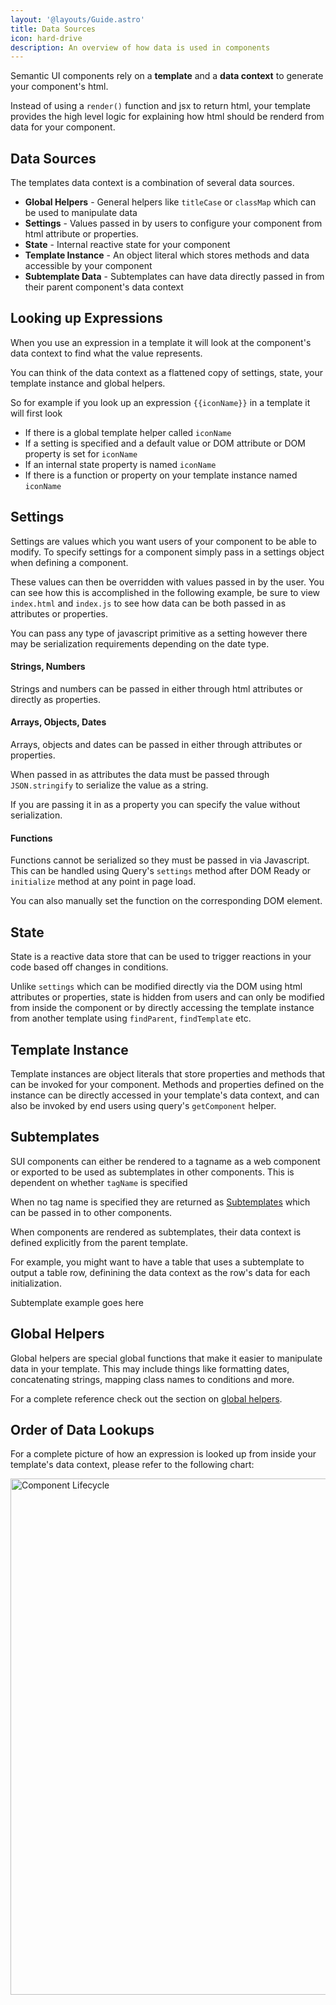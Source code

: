 ```yaml
---
layout: '@layouts/Guide.astro'
title: Data Sources
icon: hard-drive
description: An overview of how data is used in components
---
```



Semantic UI components rely on a **template** and a **data context** to generate your component's html.

Instead of using a `render()` function and jsx to return html, your template provides the high level logic for explaining how html should be renderd from data for your component.


## Data Sources

The templates data context is a combination of several data sources.

* **Global Helpers** - General helpers like `titleCase` or `classMap` which can be used to manipulate data
* **Settings** - Values passed in by users to configure your component from html attribute or properties.
* **State** - Internal reactive state for your component
* **Template Instance** - An object literal which stores methods and data accessible by your component
* **Subtemplate Data** - Subtemplates can have data directly passed in from their parent component's data context

## Looking up Expressions

When you use an expression in a template it will look at the component's data context to find what the value represents.

You can think of the data context as a flattened copy of settings, state, your template instance and global helpers.

So for example if you look up an expression `{{iconName}}` in a template it will first look
* If there is a global template helper called `iconName`
* If a setting is specified and a default value or DOM attribute or DOM property is set for `iconName`
* If an internal state property is named `iconName`
* If there is a function or property on your template instance named `iconName`


## Settings

Settings are values which you want users of your component to be able to modify. To specify settings for a component simply pass in a settings object when defining a component.

These values can then be overridden with values passed in by the user. You can see how this is accomplished in the following example, be sure to view `index.html` and `index.js` to see how data can be both passed in as attributes or properties.

<PlaygroundExample id="setting-types" direction="horizontal"></PlaygroundExample>

You can pass any type of javascript primitive as a setting however there may be serialization requirements depending on the date type.

#### Strings, Numbers

Strings and numbers can be passed in either through html attributes or directly as properties.

#### Arrays, Objects, Dates

Arrays, objects and dates can be passed in either through attributes or properties.

When passed in as attributes the data must be passed through `JSON.stringify` to serialize the value as a string.

If you are passing it in as a property you can specify the value without serialization.

#### Functions

Functions cannot be serialized so they must be passed in via Javascript. This can be handled using Query's `settings` method after DOM Ready or `initialize` method at any point in page load.

You can also manually set the function on the corresponding DOM element.


## State

State is a reactive data store that can be used to trigger reactions in your code based off changes in conditions.

Unlike `settings` which can be modified directly via the DOM using html attributes or properties, state is hidden from users and can only be modified from inside the component or by directly accessing the template instance from another template using `findParent`, `findTemplate` etc.


## Template Instance

Template instances are object literals that store properties and methods that can be invoked for your component. Methods and properties defined on the instance can be directly accessed in your template's data context, and can also be invoked by end users using query's `getComponent` helper.


## Subtemplates

SUI components can either be rendered to a tagname as a web component or exported to be used as subtemplates in other components. This is dependent on whether `tagName` is specified

When no tag name is specified they are returned as [Subtemplates](/templates/sub-templates) which can be passed in to other components.

When components are rendered as subtemplates, their data context is defined explicitly from the parent template.

For example, you might want to have a table that uses a subtemplate to output a table row, definining the data context as the row's data for each initialization.

Subtemplate example goes here

## Global Helpers

Global helpers are special global functions that make it easier to manipulate data in your template. This may include things like formatting dates, concatenating strings, mapping class names to conditions and more.

For a complete reference check out the section on [global helpers](/templates/helpers).

## Order of Data Lookups

For a complete picture of how an expression is looked up from inside your template's data context, please refer to the following chart:

<Image src={contextImage} alt="Component Lifecycle" width="826" loading="eager"></Image>
